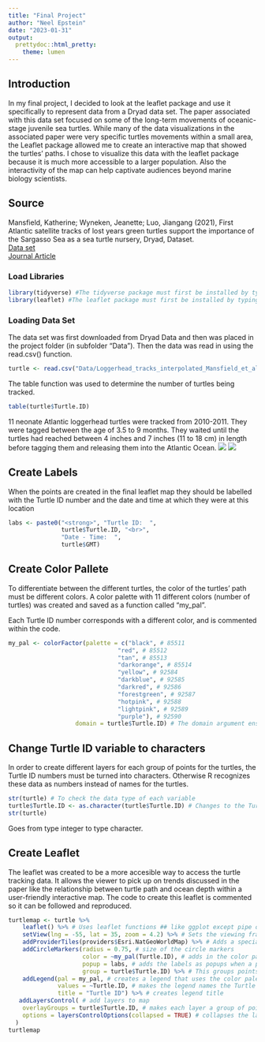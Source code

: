 ```yaml
---
title: "Final Project"
author: "Neel Epstein"
date: "2023-01-31"
output:
  prettydoc::html_pretty:
    theme: lumen
---
```


## Introduction

In my final project, I decided to look at the leaflet package and use it specifically to represent data from a Dryad data set. The paper associated with this data set focused on some of the long-term movements of oceanic-stage juvenile sea turtles. While many of the data visualizations in the associated paper were very specific turtles movements within a small area, the Leaflet package allowed me to create an interactive map that showed the turtles' paths. I chose to visualize this data with the leaflet package because it is much more accessible to a larger population. Also the interactivity of the map can help captivate audiences beyond marine biology scientists.

## Source

Mansfield, Katherine; Wyneken, Jeanette; Luo, Jiangang (2021), First Atlantic satellite tracks of lost years green turtles support the importance of the Sargasso Sea as a sea turtle nursery, Dryad, Dataset.\
[Data set](https://doi.org/10.5061/dryad.x95x69ph9)\
[Journal Article](https://doi.org/10.1098/rspb.2013.3039)

### Load Libraries

```r
library(tidyverse) #The tidyverse package must first be installed by typing install.packages("tidyverse") in the Console
library(leaflet) #The leaflet package must first be installed by typing install.packages("leaflet") in the Console
```

### Loading Data Set

The data set was first downloaded from Dryad Data and then was placed in the project folder (in subfolder "Data"). Then the data was read in using the read.csv() function.

```r
turtle <- read.csv("Data/Loggerhead_tracks_interpolated_Mansfield_et_al_2014.csv")
```

The table function was used to determine the number of turtles being tracked.

```r
table(turtle$Turtle.ID)
```

11 neonate Atlantic loggerhead turtles were tracked from 2010-2011.
They were tagged between the age of 3.5 to 9 months. They waited until the turtles had reached between 4 inches and 7 inches (11 to 18 cm) in length before tagging them and releasing them into the Atlantic Ocean.
![](https://i.pinimg.com/originals/8c/26/f3/8c26f3e2b10e6a1e3ee507ebca24bafd.jpg) ![](https://www.sciencenews.org/wp-content/uploads/2017/12/122017_SZ_seaturtle_feat.jpg)

## Create Labels

When the points are created in the final leaflet map they should be labelled with the Turtle ID number and the date and time at which they were at this location

```r
labs <- paste0("<strong>", "Turtle ID:  ",
               turtle$Turtle.ID, "<br>",
               "Date - Time:  ",
               turtle$GMT)
```

## Create Color Pallete

To differentiate between the different turtles, the color of the turtles' path must be different colors. A color palette with 11 different colors (number of turtles) was created and saved as a function called "my_pal".

Each Turtle ID number corresponds with a different color, and is commented within the code.

```r
my_pal <- colorFactor(palette = c("black", # 85511
                               "red", # 85512
                               "tan", # 85513
                               "darkorange", # 85514
                               "yellow", # 92584
                               "darkblue", # 92585
                               "darkred", # 92586
                               "forestgreen", # 92587
                               "hotpink", # 92588
                               "lightpink", # 92589
                               "purple"), # 92590
                   domain = turtle$Turtle.ID) # The domain argument ensures that the colors are associated with the Turtle.ID column of the data set
```


## Change Turtle ID variable to characters

In order to create different layers for each group of points for the turtles, the Turtle ID numbers must be turned into characters. Otherwise R recognizes these data as numbers instead of names for the turtles.

```r
str(turtle) # To check the data type of each variable
turtle$Turtle.ID <- as.character(turtle$Turtle.ID) # Changes to the Turtle.ID variable data type to characters from numbers
str(turtle)
```

Goes from type integer to type character.

## Create Leaflet

The leaflet was created to be a more accesible way to access the turtle tracking data. It allows the viewer to pick up on trends discussed in the paper like the relationship between turtle path and ocean depth within a user-friendly interactive map. The code to create this leaflet is commented so it can be followed and reproduced.

```r
turtlemap <- turtle %>%
    leaflet() %>% # Uses leaflet functions ## like ggplot except pipe operators are used instead of "+" signs to add more elements
    setView(lng = -55, lat = 35, zoom = 4.2) %>% # Sets the viewing frame for the map. This can be changed by viewer by zooming in and out
    addProviderTiles(providers$Esri.NatGeoWorldMap) %>% # Adds a special map that shows ocean depth and has names of the various different parts of the Atlantic Ocean ## if I just wanted the default map I would type "addTiles()".
    addCircleMarkers(radius = 0.75, # size of the circle markers
                     color = ~my_pal(Turtle.ID), # adds in the color palette
                     popup = labs, # adds the labels as popups when a point is clicked on
                     group = turtle$Turtle.ID) %>% # This groups points for each turtle so layers can be created later
    addLegend(pal = my_pal, # creates a legend that uses the color palette
              values = ~Turtle.ID, # makes the legend names the Turtle ID numbers
              title = "Turtle ID") %>% # creates legend title
   addLayersControl( # add layers to map
    overlayGroups = turtle$Turtle.ID, # makes each layer a group of points from each turtle
    options = layersControlOptions(collapsed = TRUE) # collapses the layers panel so that the map is more visually appealing
  )
turtlemap
```
